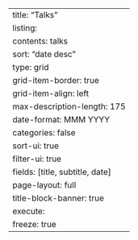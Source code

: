 ---
title: "Talks"
listing:
  contents: talks
  sort: "date desc"
  type: grid
  grid-item-border: true
  grid-item-align: left
  max-description-length: 175
  date-format: MMM YYYY
  categories: false
  sort-ui: true
  filter-ui: true
  fields: [title, subtitle, date]
page-layout: full
title-block-banner: true
execute:
  freeze: true
---
